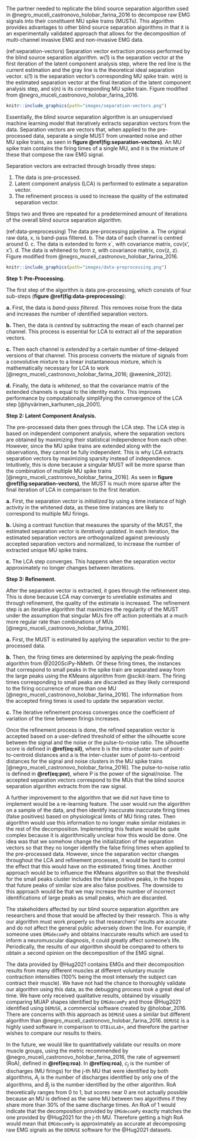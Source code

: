 The partner needed to replicate the blind source separation algorithm used in @negro_muceli_castronovo_holobar_farina_2016 to decompose raw EMG signals into their constituent MU spike trains (MUSTs). This algorithm provides advantages to other blind source separation algorithms in that it is an experimentally validated approach that allows for the decomposition of multi-channel invasive EMG and non-invasive EMG data.

(ref:separation-vectors) Separation vector extraction process performed by the blind source separation algorithm. w(1) is the separation vector at the first iteration of the latent component analysis step, where the red line is the current estimation and the gray line is the theoretical ideal separation vector. s(1) is the separation vector's corresponding MU spike train. w(n) is the estimated separation vector at the final iteration of the latent component analysis step, and s(n) is its corresponding MU spike train. Figure modified from @negro_muceli_castronovo_holobar_farina_2016.

```r
knitr::include_graphics(path="images/separation-vectors.png")
```

Essentially, the blind source separation algorithm is an unsupervised machine learning model that iteratively extracts separation vectors from the data. Separation vectors are vectors that, when applied to the pre-processed data, separate a single MUST from unwanted noise and other MU spike trains, as seen in **figure \@ref(fig:separation-vectors)**. An MU spike train contains the firing times of a single MU, and it is the mixture of these that compose the raw EMG signal.

Separation vectors are extracted through broadly three steps:

1.  The data is pre-processed.
2.  Latent component analysis (LCA) is performed to estimate a separation vector.
3.  The refinement process is used to increase the quality of the estimated separation vector.

Steps two and three are repeated for a predetermined amount of iterations of the overall blind source separation algorithm.

(ref:data-preprocessing) The data pre-processing pipeline. a. The original raw data, x, is band-pass filtered. b. The data of each channel is centred around 0. c. The data is extended to form x`, with covariance matrix, cov(x', x'). d. The data is whitened to form z, with covariance matrix, cov(z, z). Figure modified from @negro_muceli_castronovo_holobar_farina_2016.

```r
knitr::include_graphics(path="images/data-preprocessing.png")
```

**Step 1: Pre-Processing.**

The first step of the algorithm is data pre-processing, which consists of four sub-steps (**figure \@ref(fig:data-preprocessing**):

**a.** First, the data is *band-pass filtered.* This removes noise from the data and increases the number of identified separation vectors.

**b.** Then, the data is *centred* by subtracting the mean of each channel per channel. This process is essential for LCA to extract all of the separation vectors.

**c.** Then each channel is *extended* by a certain number of time-delayed versions of that channel. This process converts the mixture of signals from a convolutive mixture to a linear instantaneous mixture, which is mathematically necessary for LCA to work [@negro_muceli_castronovo_holobar_farina_2016; @weenink_2012].

**d.** Finally, the data is *whitened*, so that the covariance matrix of the extended channels is equal to the identity matrix. This improves performance by computationally simplifying the convergence of the LCA step [@hyvärinen_karhunen_oja_2001].

**Step 2: Latent Component Analysis.**

The pre-processed data then goes through the LCA step. The LCA step is based on independent component analysis, where the separation vectors are obtained by maximizing their statistical independence from each other. However, since the MU spike trains are extended along with the observations, they cannot be fully independent. This is why LCA extracts separation vectors by maximizing sparsity instead of independence. Intuitively, this is done because a singular MUST will be more sparse than the combination of multiple MU spike trains [@negro_muceli_castronovo_holobar_farina_2016]. As seen in **figure \@ref(fig:separation-vectors)**, the MUST is much more sparse after the final iteration of LCA in comparison to the first iteration.

**a.** First, the separation vector is *initialized* by using a time instance of high activity in the whitened data, as these time instances are likely to correspond to multiple MU firings.

**b.** Using a contrast function that measures the sparsity of the MUST, the estimated separation vector is *iteratively updated*. In each iteration, the estimated separation vectors are orthogonalized against previously accepted separation vectors and normalized, to increase the number of extracted unique MU spike trains.

**c.** The LCA step converges. This happens when the separation vector approximately no longer changes between iterations.

**Step 3: Refinement.**

After the separation vector is extracted, it goes through the refinement step. This is done because LCA may converge to unreliable estimates and through refinement, the quality of the estimate is increased. The refinement step is an iterative algorithm that maximizes the regularity of the MUST under the assumption that singular MUs fire off action potentials at a much more regular rate than combinations of MUs [@negro_muceli_castronovo_holobar_farina_2016].

**a.** First, the MUST is estimated by applying the separation vector to the pre-processed data.

**b.** Then, the firing times are determined by applying the peak-finding algorithm from @2020SciPy-NMeth. Of these firing times, the instances that correspond to small peaks in the spike train are separated away from the large peaks using the KMeans algorithm from @scikit-learn. The firing times corresponding to small peaks are discarded as they likely correspond to the firing occurrence of more than one MU [@negro_muceli_castronovo_holobar_farina_2016]. The information from the accepted firing times is used to update the separation vector.

**c.** The iterative refinement process converges once the coefficient of variation of the time between firings increases.

\begin{equation} 
  \text{silhouette score} = \frac{b - a}{max(a, b)}
  (\#eq:sil)
\end{equation}

\begin{equation} 
  \text{pulse-to-noise ratio} = 10\log_{10} \bigg(\frac{P_{\text{Signal}}}{P_{\text{Noise}}} \bigg)
  (\#eq:pnr)
\end{equation}

Once the refinement process is done, the refined separation vector is accepted based on a user-defined threshold of either the silhouette score between the signal and the noise or the pulse-to-noise ratio. The silhouette score is defined in **\@ref(eq:sil)**, where b is the intra-cluster sum of point-to-centroid distances and a is the inter-cluster sum of point-to-centroid distances for the signal and noise clusters in the MU spike trains [@negro_muceli_castronovo_holobar_farina_2016]. The pulse-to-noise ratio is defined in **\@ref(eq:pnr)**, where P is the power of the signal/noise. The accepted separation vectors correspond to the MUs that the blind source separation algorithm extracts from the raw signal.

A further improvement to the algorithm that we did not have time to implement would be a re-learning feature. The user would run the algorithm on a sample of the data, and then identify inaccurate inaccurate firing times (false positives) based on physiological limits of MU firing rates. Then algorithm would use this information to no longer make similar mistakes in the rest of the decomposition. Implementing this feature would be quite complex because it is algorithmically unclear how this would be done. One idea was that we somehow change the initialization of the separation vectors so that they no longer identify the false firing times when applied to the pre-processed data. However, since the separation vector changes throughout the LCA and refinement processes, it would be hard to control the effect that this would have on the estimated firing times. Another approach would be to influence the KMeans algorithm so that the threshold for the small peaks cluster includes the false positive peaks, in the hopes that future peaks of similar size are also false positives. The downside to this approach would be that we may increase the number of incorrect identifications of large peaks as small peaks, which are discarded.

The stakeholders affected by our blind source separation algorithm are researchers and those that would be affected by their research. This is why our algorithm must work properly so that researchers' results are accurate and do not affect the general public adversely down the line. For example, if someone uses `EMGdecomPy` and obtains inaccurate results which are  used to inform a neuromuscular diagnosis, it could greatly affect someone's life. Periodically, the results of our algorithm should be compared to others to obtain a second opinion on the decomposition of the EMG signal. 

The data provided by @Hug2021 contains EMGs and their decomposition results from many different muscles at different voluntary muscle contraction intensities (100% being the most intensely the subject can contract their muscle). We have not had the chance to thoroughly validate our algorithm using this data, as the debugging process took a great deal of time. We have only received qualitative results, obtained by visually comparing MUAP shapes identified by `EMGdecomPy` and those @Hug2021 identified using `DEMUSE`, a commercial software created by @holobar_2016. There are concerns with this approach as `DEMUSE` uses a similar but different algorithm than @negro_muceli_castronovo_holobar_farina_2016. `DEMUSE` is a highly used software in comparison to `OTBioLab+`, and therefore the partner wishes to compare our results to theirs.

\begin{equation} 
  \text{rate of agreement} = \frac{c_j}{c_j + A_j +B_j}
  (\#eq:roa)
\end{equation}

In the future, we would like to quantitatively validate our results on more muscle groups, using the metric recommended by @negro_muceli_castronovo_holobar_farina_2016, the rate of agreement (RoA), defined in **\@ref(eq:roa)**. In **\@ref(eq:roa)**, $c_j$ is the number of discharges (MU firings) for the j-th MU that were identified by both algorithms, $A_j$ is the number of discharges identified by only one of the algorithms, and $B_j$ is the number identified by the other algorithm. RoA theoretically ranges from 0 to 1, but scores near 0 are not actually possible because an MU is defined as the same MU between two algorithms if they share more than 30% of the same discharge times. An RoA of 1 would indicate that the decomposition provided by `EMGdecomPy` exactly matches the one provided by @Hug2021 for the j-th MU. Therefore getting a high RoA would mean that `EMGdecomPy` is approximately as accurate at decomposing raw EMG signals as the `DEMUSE` software for the @Hug2021 datasets.
